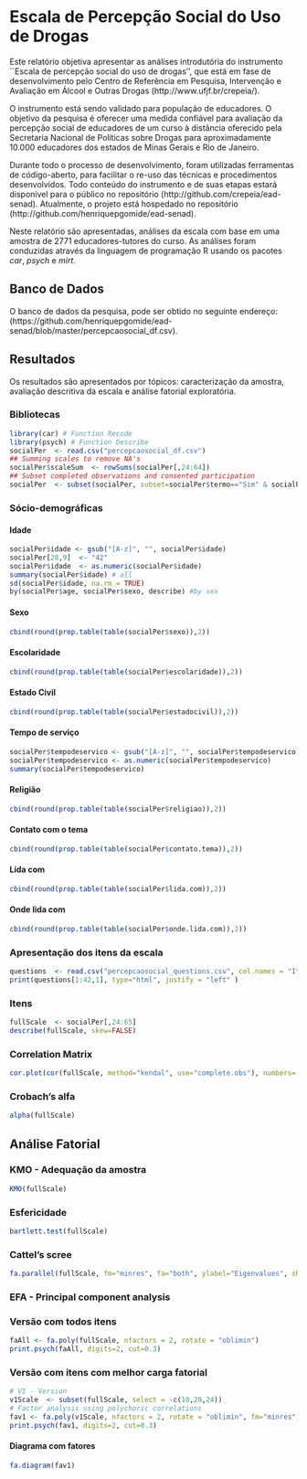 Escala de Percepção Social do Uso de Drogas
========================================================

Este relatório objetiva apresentar as análises introdutória do instrumento ``Escala de percepção social do uso de drogas'', que está em fase de desenvolvimento pelo Centro de Referência em Pesquisa, Intervenção e Avaliação em Álcool e Outras Drogas (http://www.ufjf.br/crepeia/).

O instrumento está sendo validado para população de educadores. O objetivo da pesquisa é oferecer uma medida confiável para avaliação da percepção social de educadores de um curso à distância oferecido pela Secretaria Nacional de Políticas sobre Drogas para aproximadamente 10.000 educadores dos estados de Minas Gerais e Rio de Janeiro.

Durante todo o processo de desenvolvimento, foram utilizadas ferramentas de código-aberto, para facilitar o re-uso das técnicas e procedimentos desenvolvidos. Todo conteúdo do instrumento e de suas etapas estará disponível para o público no repositório (http://github.com/crepeia/ead-senad). Atualmente, o projeto está hospedado no repositório (http://github.com/henriquepgomide/ead-senad). 

Neste relatório são apresentadas, análises da escala com base em uma amostra de 2771 educadores-tutores do curso. As análises foram conduzidas através da linguagem de programação R usando os pacotes *car*, *psych* e *mirt*. 

Banco de Dados
-------------------------

O banco de dados da pesquisa, pode ser obtido no seguinte endereço: (https://github.com/henriquepgomide/ead-senad/blob/master/percepcaosocial_df.csv).

Resultados
-------------------------

Os resultados são apresentados por tópicos: caracterização da amostra, avaliação descritiva da escala e análise fatorial exploratória.


### Bibliotecas
```r
library(car) # Function Recode
library(psych) # Function Describe
socialPer  <- read.csv("percepcaosocial_df.csv")
## Summing scales to remove NA's
socialPer$scaleSum  <- rowSums(socialPer[,24:64])
## Subset completed observations and consented participation
socialPer  <- subset(socialPer, subset=socialPer$termo=="Sim" & socialPer$estado=="Finalizadas" & !is.na(socialPer$scaleSum))
```

### Sócio-demográficas

#### Idade
```r
socialPer$idade <- gsub("[A-z]", "", socialPer$idade)
socialPer[28,9]  <- "42"
socialPer$idade  <- as.numeric(socialPer$idade)
summary(socialPer$idade) # all
sd(socialPer$idade, na.rm = TRUE)
by(socialPer$age, socialPer$sexo, describe) #by sex
```

#### Sexo
```r
cbind(round(prop.table(table(socialPer$sexo)),2))
```

#### Escolaridade
```r
cbind(round(prop.table(table(socialPer$escolaridade)),2))
```

#### Estado Civil
```r
cbind(round(prop.table(table(socialPer$estadocivil)),2))
```

#### Tempo de serviço
```r
socialPer$tempodeservico <- gsub("[A-z]", "", socialPer$tempodeservico)
socialPer$tempodeservico <- as.numeric(socialPer$tempodeservico)
summary(socialPer$tempodeservico)
```

#### Religião
```r
cbind(round(prop.table(table(socialPer$religiao)),2)) 
```

#### Contato com o tema
```r
cbind(round(prop.table(table(socialPer$contato.tema)),2))  
```

#### Lida com
```r
cbind(round(prop.table(table(socialPer$lida.com)),2)) 
```

#### Onde lida com
```r
cbind(round(prop.table(table(socialPer$onde.lida.com)),2))
```


### Apresentação dos itens da escala 

```r
questions  <- read.csv("percepcaosocial_questions.csv", col.names = "Itens", header=FALSE)
print(questions[1:42,1], type="html", justify = "left" )
```

### Itens

```r
fullScale  <- socialPer[,24:65]
describe(fullScale, skew=FALSE)
```


### Correlation Matrix
```r
cor.plot(cor(fullScale, method="kendal", use="complete.obs"), numbers= TRUE)
```


### Crobach's alfa
```r
alpha(fullScale)
```

Análise Fatorial
----------------------

### KMO - Adequação da amostra
```r
KMO(fullScale)
```


### Esfericidade
```r
bartlett.test(fullScale)
```

### Cattel's scree
```r
fa.parallel(fullScale, fm="minres", fa="both", ylabel="Eigenvalues", show.legend=FALSE) # yields 4 components
```

### EFA - Principal component analysis
### Versão com todos itens

```r
faAll <- fa.poly(fullScale, nfactors = 2, rotate = "oblimin")
print.psych(faAll, digits=2, cut=0.3)
```

### Versão com itens com melhor carga fatorial
```r
# V1 - Version
v1Scale  <- subset(fullScale, select = -c(10,20,24))
# Factor analysis using polychoric correlations
fav1 <- fa.poly(v1Scale, nfactors = 2, rotate = "oblimin", fm="minres")
print.psych(fav1, digits=2, cut=0.3)
```

#### Diagrama com fatores
```r
fa.diagram(fav1)
```

